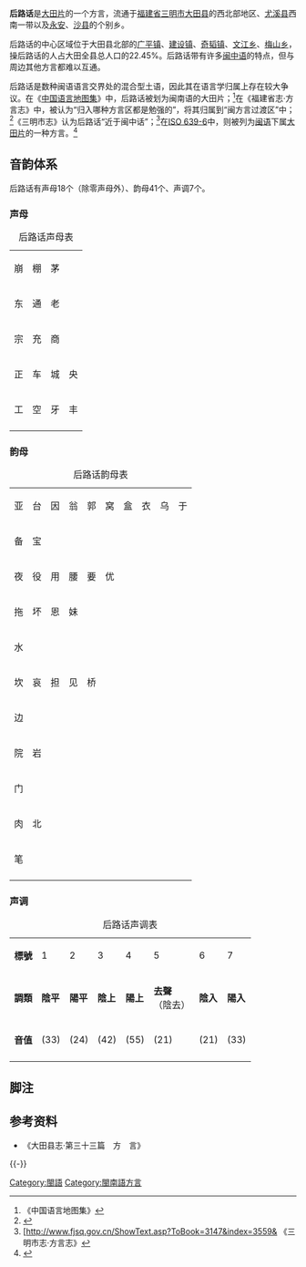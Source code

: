 {{Infobox Language
|name=  后路话
|nativename= 
|states= {{CHN}}[[福建省|福建省]][[三明市|三明市]]
|region= [[福建省|福建省]][[三明市|三明市]][[大田县|大田县]]西北部、[[尤溪县|尤溪县]]西南部
|speakers= 
|rank= 
|familycolor= 漢藏語系
|fam1= [[汉藏语系|汉藏语系]]
|fam2= [[汉语族|汉语族]]
|fam3= [[闽语支|闽语支]]
|fam4= [[沿海闽语|沿海闽语]]
|fam5= [[闽南语|闽南语]]（有争议）
|fam6= [[大田片|大田片]]
|nation= 
|agency=
|map = 
|isoexception=dialect|iso6 =wjib}}

'''后路话'''是[[大田片|大田片]]的一个方言，流通于[[福建省|福建省]][[三明市|三明市]][[大田县|大田县]]的西北部地区、[[尤溪县|尤溪县]]西南一带以及[[永安市|永安]]、[[沙县|沙县]]的个别乡。

后路话的中心区域位于大田县北部的[[广平镇|广平镇]]、[[建设镇|建设镇]]、[[奇韬镇|奇韬镇]]、[[文江乡|文江乡]]、[[梅山乡_(大田县)|梅山乡]]，操后路话的人占大田全县总人口的22.45%。后路话带有许多[[闽中语|闽中语]]的特点，但与周边其他方言都难以互通。

后路话是数种闽语语言交界处的混合型土语，因此其在语言学归属上存在较大争议。在《[[中国语言地图集|中国语言地图集]]》中，后路话被划为闽南语的大田片；<ref>《中国语言地图集》</ref>在《福建省志·方言志》中，被认为“归入哪种方言区都是勉强的”，将其归属到“闽方言过渡区”中；<ref>{{Cite web |url=http://www.fjsq.gov.cn/ShowText.asp?ToBook=196&index=8& |title=《福建省志·方言志》 |access-date=2015-02-05 |archive-url=https://web.archive.org/web/20150205101438/http://www.fjsq.gov.cn/ShowText.asp?ToBook=196&index=8& |archive-date=2015-02-05 |dead-url=yes }}</ref>《三明市志》认为后路话“近于闽中话”；<ref>[http://www.fjsq.gov.cn/ShowText.asp?ToBook=3147&index=3559& {{Wayback|url=http://www.fjsq.gov.cn/ShowText.asp?ToBook=3147&index=3559& |date=20160304104601 }} 《三明市志·方言志》</ref>在[[ISO_639-6|ISO 639-6]]中，则被列为[[闽语|闽语]]下属[[大田片|大田片]]的一种方言。<ref>{{Cite web |url=http://www.geolang.com/iso639-6/ |title=ISO 639-6 |accessdate=2015-02-05 |archive-date=2012-06-08 |archive-url=https://web.archive.org/web/20120608064529/http://www.geolang.com/iso639-6/ |dead-url=no }}</ref>

==音韵体系==
后路话有声母18个（除零声母外）、韵母41个、声调7个。
===声母===
{| class="wikitable" border="1" style="text-align:center"
|+ 后路话声母表
|-
| {{IPA link|p}} 崩 || {{IPA link|pʰ}} 棚 || {{IPA link|b}} 茅 ||
|-
| {{IPA link|t}} 东 || {{IPA link|tʰ}} 通 || {{IPA link|l}} 老 ||
|-
| {{IPA link|ts}} 宗 || {{IPA link|tsʰ}} 充 || {{IPA link|s}} 商 || 
|-
| {{IPA link|tɕ}} 正 || {{IPA link|tɕʰ}} 车 || {{IPA link|ɕ}} 城 || {{IPA link|ʑ}} 央
|-
| {{IPA link|k}} 工 || {{IPA link|kʰ}} 空 || {{IPA link|g}} 牙 || {{IPA link|x}} 丰
|-  
|}

===韵母===
{| class="wikitable" border="1" style="text-align:center"
|+ 后路话韵母表
|-
| {{IPA link|a}} 亚 || {{IPA link|e}} 台 || {{IPA link|ø}} 因 || {{IPA link|ə}} 翁 || {{IPA link|ɯ}} 郭 || {{IPA link|o}} 窝 || {{IPA link|ɔ}} 盒 || {{IPA link|i}} 衣 || {{IPA link|u}} 乌 || {{IPA link|y}} 于
|-
| {{IPA|ai}} 备 || {{IPA|aɯ}} 宝 || || || || || || || ||
|-
| {{IPA|ia}} 夜 || {{IPA|ie}} 役 || {{IPA|iə}} 用 || {{IPA|iɯ}} 腰 || {{IPA|io}} 要 || {{IPA|iɔ}} 优 || || || ||
|-
| {{IPA|ua}} 拖 || {{IPA|ue}} 坏 || {{IPA|uə}} 恩 || {{IPA|ui}} 妹 || || || || || ||
|-
| {{IPA|yø}} 水 || || || || || || || || ||
|-
| {{IPA|ã}} 坎 || {{IPA|ẽ}} 哀 || {{IPA|ə̃}} 担 || {{IPA|ɪ̃}} 见 ||{{IPA|ỹ}} 桥 || || || || ||
|-
| {{IPA|aĩ}} 边 || || || || || || || || ||
|-
| {{IPA|iã}} 院 || {{IPA|iə̃}} 岩 || || || || || || || ||
|-
|{{IPA|uĩ}} 门 || || || || || || || || || 
|-
| {{IPA|aʔ}} 肉 || {{IPA|ɔʔ}} 北 || || || || || || || ||
|-
| {{IPA|ieʔ}} 笔 || || || || || || || || ||
|-
|}


===声调===
{| class="wikitable"
|+ 后路话声调表
|-
|'''標號'''
|1
|2
|3
|4
|5
|6
|7
|-
|'''調類'''
|'''陰平'''
|'''陽平'''
|'''陰上'''
|'''陽上'''
|'''去聲'''<br />（陰去）
|'''陰入'''
|'''陽入'''
|-
|'''音值'''
|{{IPA|˧˧}} (33)
|{{IPA|˨˦}} (24)
|{{IPA|˦˨}} (42)
|{{IPA|˥˥}} (55)
|{{IPA|˨˩}} (21)
|{{IPA|˨˩}} (21)
|{{IPA|˧˧}} (33)
|-
|}

==脚注==
{{reflist|2}}

==参考资料==
{{refbegin}}
*《大田县志·第三十三篇　方　言》
{{refend}}
{{-}}
{{闽南语|state=collapsed}}

[[Category:閩語|Category:閩語]]
[[Category:閩南語方言|Category:閩南語方言]]